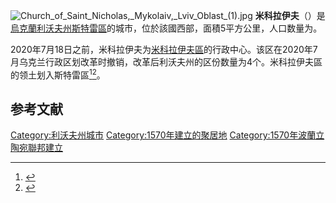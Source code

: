 [[File:Church_of_Saint_Nicholas,_Mykolaiv,_Lviv_Oblast_(1).jpg|thumb]]
'''米科拉伊夫'''（{{lang-uk|Миколаїв}}）是[[烏克蘭|烏克蘭]][[利沃夫州|利沃夫州]][[斯特雷區|斯特雷區]]的城市，位於該國西部，面積5平方公里，人口数量为{{Ua-pop-est2021|14,637人}}。

2020年7月18日之前，米科拉伊夫为[[米科拉伊夫區|米科拉伊夫區]]的行政中心。该区在2020年7月乌克兰行政区划改革时撤销，改革后利沃夫州的区份数量为4个。米科拉伊夫區的领土划入斯特雷區<ref>{{Cite news|title=Про утворення та ліквідацію районів. Постанова Верховної Ради України № 807-ІХ.|url=http://www.golos.com.ua/article/333466|access-date=2020-10-03|date=2020-07-18|website=Голос України|language=uk}}</ref><ref>{{cite web |title=Нові райони: карти + склад |url=https://www.minregion.gov.ua/press/news/novi-rajony-karty-sklad/ |publisher=Міністерство розвитку громад та територій України |language=uk}}</ref>。

== 参考文献 ==
{{Reflist}}

{{Coord|49|31|N|23|59|E|type:city|display=title}}
{{Lviv-geo-stub}}

{{DEFAULTSORT:Миколаїв}}
[[Category:利沃夫州城市|Category:利沃夫州城市]]
[[Category:1570年建立的聚居地|Category:1570年建立的聚居地]]
[[Category:1570年波蘭立陶宛聯邦建立|Category:1570年波蘭立陶宛聯邦建立]]